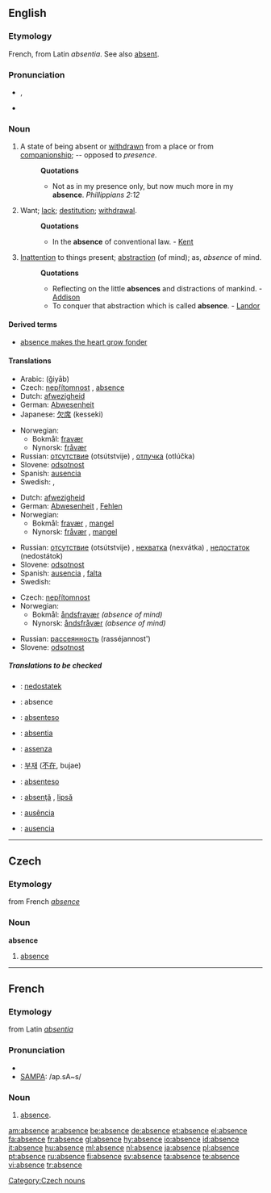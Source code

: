 ==English==

===Etymology===
French, from Latin ''absentia''. See also [[absent]].

===Pronunciation===
*{{IPA|/ˈæbsəns/}}, {{SAMPA|/"{bs@ns/}}
*{{audio|en-us-absence.ogg|Audio (US)}}

===Noun===
{{en-noun}}

#A state of being absent or [[withdrawn]] from a place or from [[companionship]]; -- opposed to ''presence''.
#:'''Quotations'''
#:*Not as in my presence only, but now much more in my '''absence'''. ''Phillippians 2:12''
#Want; [[lack]]; [[destitution]]; [[withdrawal]].
#:'''Quotations'''
#:*In the '''absence''' of conventional law. - [[Kent]]
#[[Inattention]] to things present; [[abstraction]] (of mind); as, ''absence'' of mind.
#:'''Quotations'''
#:*Reflecting on the little '''absences''' and distractions of mankind. - [[Addison]]
#:*To conquer that abstraction which is called '''absence'''. - [[Landor]]

====Derived terms====
*[[absence makes the heart grow fonder]]

====Translations====
{{trans-top|state of being absent}}
*Arabic: {{ARchar|[[غياب]]}} (ğiyāb) {{m}}
*Czech: [[nepřítomnost]] {{f}}, [[absence#Czech|absence]] {{f}} 
*Dutch: [[afwezigheid]] {{f}}
*German: [[Abwesenheit]] {{f}}
*Japanese: [[欠席]] (kesseki)
{{trans-mid}}
*Norwegian:
**Bokmål: [[fravær]] {{n}}
**Nynorsk: [[fråvær]] {{n}}
*Russian: [[отсутствие]] (otsútstvije) {{n}}, [[отлучка]] (otlúčka) {{f}}
*Slovene: [[odsotnost]] {{f}}
*Spanish: [[ausencia]] {{f}}
*Swedish: {{t|sv|frånvaro|c}}, {{t|sv|bortavaro|c}}
{{trans-bottom}}

{{trans-top|want; lack; destitution; withdrawal}}
*Dutch: [[afwezigheid]] {{f}}
*German: [[Abwesenheit]] {{f}}, [[Fehlen]] {{n}}
*Norwegian:
**Bokmål: [[fravær]] {{n}}, [[mangel]] {{m}}
**Nynorsk: [[fråvær]] {{n}}, [[mangel]] {{m}}
{{trans-mid}}
*Russian: [[отсутствие]] (otsútstvije) {{n}}, [[нехватка]] (nexvátka) {{f}}, [[недостаток]] (nedostátok) {{m}}
*Slovene: [[odsotnost]] {{f}}
*Spanish: [[ausencia]] {{f}}, [[falta]] {{f}}
*Swedish: {{t|sv|frånvaro|c}}
{{trans-bottom}}

{{trans-top|inattention to things present}}
*Czech: [[nepřítomnost]] {{f}}
*Norwegian:
**Bokmål: [[åndsfravær]] {{n}} ''(absence of mind)''
**Nynorsk: [[åndsfråvær]] {{n}} ''(absence of mind)''
{{trans-mid}}
*Russian: [[рассеянность]] (rasséjannost') {{f}}
*Slovene: [[odsotnost]] {{f}}
{{trans-bottom}}

=====Translations to be checked=====
{{checktrans}}

*{{ttbc|Czech}}: [[nedostatek]] {{m}}
*{{ttbc|French}}: absence {{f}}
*{{ttbc|Ido}}: [[absenteso]]
*{{ttbc|Interlingua}}: [[absentia]]
*{{ttbc|Italian}}: [[assenza]] {{f}}
*{{ttbc|Korean}}: [[부재]] ([[不在]], bujae)
*{{ttbc|Novial}}: [[absenteso]]
*{{ttbc|Romanian}}: [[absenţă]] {{f}}, [[lipsă]] {{f}}
*{{ttbc|Portuguese}}: [[ausência]] {{f}}
*{{ttbc|Spanish}}: [[ausencia]] {{f}}


----

==Czech==
===Etymology===
from French ''[[absence]]''
===Noun===
'''absence'''

# [[#English|absence]]
[[Category:Czech nouns]]

----

==French==
===Etymology===
from Latin ''[[absentia]]''

===Pronunciation===
*{{IPA|/ap.sɑ̃s/}}
*[[w:SAMPA|SAMPA]]: /ap.sA~s/

===Noun===
{{fr-noun|f}}

#[[absence]].

[[am:absence]]
[[ar:absence]]
[[be:absence]]
[[de:absence]]
[[et:absence]]
[[el:absence]]
[[fa:absence]]
[[fr:absence]]
[[gl:absence]]
[[hy:absence]]
[[io:absence]]
[[id:absence]]
[[it:absence]]
[[hu:absence]]
[[ml:absence]]
[[nl:absence]]
[[ja:absence]]
[[pl:absence]]
[[pt:absence]]
[[ru:absence]]
[[fi:absence]]
[[sv:absence]]
[[ta:absence]]
[[te:absence]]
[[vi:absence]]
[[tr:absence]]
